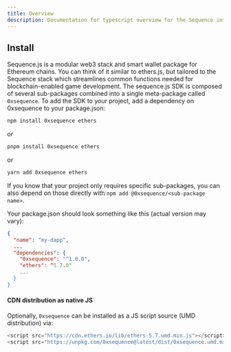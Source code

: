 ---
title: Overview
description: Documentation for typescript overview for the Sequence infrastructure stack for web3 gaming.
---

## Install

Sequence.js is a modular web3 stack and smart wallet package for Ethereum chains. You can think of it similar to ethers.js, but tailored to the Sequence stack which streamlines common functions needed for blockchain-enabled game development. The sequence.js SDK is composed of several sub-packages combined into a single meta-package called `0xsequence`.
To add the SDK to your project, add a dependency on 0xsequence to your package.json:

```sh
npm install 0xsequence ethers
```

or

```sh
pnpm install 0xsequence ethers
```

or

```sh
yarn add 0xsequence ethers
```

If you know that your project only requires specific sub-packages, you can also depend on those directly with
`npm add @0xsequence/<sub-package name>`.

Your package.json should look something like this (actual version may vary):

```json
{
  "name": "my-dapp",
  ...
  "dependencies": {
    "0xsequence": "^1.0.0",
    "ethers": ^5.7.0"
    ...
  }
}
```

#### CDN distribution as native JS

Optionally, `0xsequence` can be installed as a JS script source (UMD distribution) via:

```js
<script src="https://cdn.ethers.io/lib/ethers-5.7.umd.min.js"></script>
<script src="https://unpkg.com/0xsequence@latest/dist/0xsequence.umd.min.js"></script>
```



